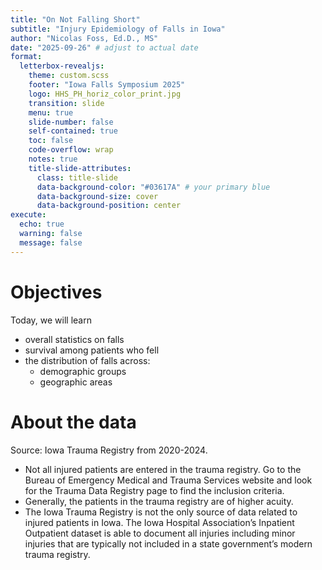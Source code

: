 ```yaml
---
title: "On Not Falling Short"
subtitle: "Injury Epidemiology of Falls in Iowa"
author: "Nicolas Foss, Ed.D., MS"
date: "2025-09-26" # adjust to actual date
format: 
  letterbox-revealjs:
    theme: custom.scss
    footer: "Iowa Falls Symposium 2025"
    logo: HHS_PH_horiz_color_print.jpg
    transition: slide
    menu: true
    slide-number: false
    self-contained: true
    toc: false
    code-overflow: wrap
    notes: true
    title-slide-attributes:
      class: title-slide
      data-background-color: "#03617A" # your primary blue
      data-background-size: cover
      data-background-position: center
execute: 
  echo: true
  warning: false
  message: false
---
```


<!-- ```{r setup, echo=FALSE}
# clinical data

# trauma environment variables ----
trauma_data_path_2020 <- Sys.getenv("trauma_data_2020")
trauma_data_path_2021 <- Sys.getenv("trauma_data_2021")
trauma_data_path_2022 <- Sys.getenv("trauma_data_2022")
trauma_data_path_2023 <- Sys.getenv("trauma_data_2023")
trauma_data_path_2024 <- Sys.getenv("trauma_data_2024")

# files for classification environment variables ----
mech_injury_path <- Sys.getenv("mech_injury_map")
injury_matrix_path <- Sys.getenv("injury_matrix")
iowa_counties_districts_path <- Sys.getenv("iowa_counties_districts")
hospital_data_path <- Sys.getenv("hospital_data_folder")


###_____________________________________________________________________________
# Load the files used to categorize mechanism and nature of injury ----
# based on the ICD-10 injury code
# NOTICE THAT IN ORDER TO GET THE SAME COUNTS AS IN TABLEAU WITH REGARD TO THE
# CAUSE OF INJURY / NATURE OF INJURY / body region (lvl1 and lvl2) you must run
# RUN distinct(Unique_Incident_ID, [coi_ar, cc2, body region], .keep_all = TRUE)
# and then your count() function or else you will not get the same counts in R.
# Tableau does a better job of automating the grouping via AI, and in R you have
# to do that manually.
###_____________________________________________________________________________

# mechanism of injury mapping ----
mechanism_injury_mapping <- readr::read_csv(
  file = mech_injury_path
)

# select variables of interest for mappings
mechanism_injury_mapping <- mechanism_injury_mapping |>
  dplyr::select(
    UPPER_CODE,
    INTENTIONALITY,
    CUSTOM_CATEGORY2,
    CAUSE_OF_INJURY_AR
  )

# nature of injury mapping ----
nature_injury_mapping <- readxl::read_excel(path = injury_matrix_path)

# select variables of interest for mappings
nature_injury_mapping <- nature_injury_mapping |>
  dplyr::select(
    ICD_10_CODE_TRIM,
    NATURE_OF_INJURY_DESCRIPTOR,
    BODY_REGION_CATEGORY_LEVEL_1,
    BODY_REGION_CATEGORY_LEVEL_2
  )

# classify counties in the data ----
location_data <- readxl::read_excel(path = iowa_counties_districts_path)

# select variables of interest for Iowa county classification
location_data <- location_data |>
  dplyr::select(County, Designation, Urbanicity)

# classify IPOP data using hospital information ----
hospital_data <- readxl::read_excel(path = hospital_data_path) |>
  janitor::clean_names(case = "screaming_snake")

### trauma data ----
trauma_data_2020 <- readr::read_csv(file = trauma_data_path_2020)
trauma_data_2021 <- readr::read_csv(file = trauma_data_path_2021)
trauma_data_2022 <- readr::read_csv(file = trauma_data_path_2022)
trauma_data_2023 <- readr::read_csv(file = trauma_data_path_2023)
trauma_data_2024 <- readr::read_csv(file = trauma_data_path_2024)

# union the trauma data
trauma_data <- dplyr::bind_rows(
  trauma_data_2020 |>
    dplyr::mutate(dplyr::across(
      .cols = tidyselect::matches("_zip$"),
      ~ as.character(.)
    )),
  trauma_data_2021 |>
    dplyr::mutate(dplyr::across(
      .cols = tidyselect::matches("_zip$"),
      ~ as.character(.)
    )),
  trauma_data_2022 |>
    dplyr::mutate(dplyr::across(
      .cols = tidyselect::matches("_zip$"),
      ~ as.character(.)
    )),
  trauma_data_2023 |>
    dplyr::mutate(dplyr::across(
      .cols = tidyselect::matches("_zip$"),
      ~ as.character(.)
    )),
  trauma_data_2024 |>
    dplyr::mutate(dplyr::across(
      .cols = tidyselect::matches("_zip$"),
      ~ as.character(.)
    ))
)

# deal with missing values in cause of injury categories
trauma_data_clean <- trauma_data |>
  dplyr::mutate(
    Age_Group = dplyr::case_when(
      Patient_Age_Years < 5 ~ "0-4",
      Patient_Age_Years >= 5 & Patient_Age_Years < 10 ~ "5-9",
      Patient_Age_Years >= 10 & Patient_Age_Years < 15 ~ "10-14",
      Patient_Age_Years >= 15 & Patient_Age_Years < 20 ~ "15-19",
      Patient_Age_Years >= 20 & Patient_Age_Years < 25 ~ "20-24",
      Patient_Age_Years >= 25 & Patient_Age_Years < 30 ~ "25-29",
      Patient_Age_Years >= 30 & Patient_Age_Years < 35 ~ "30-34",
      Patient_Age_Years >= 35 & Patient_Age_Years < 40 ~ "35-39",
      Patient_Age_Years >= 40 & Patient_Age_Years < 45 ~ "40-44",
      Patient_Age_Years >= 45 & Patient_Age_Years < 50 ~ "45-49",
      Patient_Age_Years >= 50 & Patient_Age_Years < 55 ~ "50-54",
      Patient_Age_Years >= 55 & Patient_Age_Years < 60 ~ "55-59",
      Patient_Age_Years >= 60 & Patient_Age_Years < 65 ~ "60-64",
      Patient_Age_Years >= 65 & Patient_Age_Years < 70 ~ "65-69",
      Patient_Age_Years >= 70 & Patient_Age_Years < 75 ~ "70-74",
      Patient_Age_Years >= 75 & Patient_Age_Years < 80 ~ "75-79",
      Patient_Age_Years >= 80 & Patient_Age_Years < 85 ~ "80-84",
      Patient_Age_Years >= 85 ~ "85+",
      TRUE ~ "Missing",
      .default = "Missing"
    ),
    Age_Group = factor(
      Age_Group,
      levels = c(
        "0-4",
        "5-9",
        "10-14",
        "15-19",
        "20-24",
        "25-29",
        "30-34",
        "35-39",
        "40-44",
        "45-49",
        "50-54",
        "55-59",
        "60-64",
        "65-69",
        "70-74",
        "75-79",
        "80-84",
        "85+",
        "Missing"
      )
    ),
    .after = Age_Range
  ) |>
  dplyr::mutate(
    Injury_County = stringr::str_to_title(Injury_County),
    Injury_County = dplyr::if_else(
      grepl(pattern = "o'b", x = Injury_County, ignore.case = TRUE),
      "O'Brien",
      Injury_County
    ),
    NATURE_OF_INJURY_DESCRIPTOR_1 = dplyr::if_else(
      is.na(NATURE_OF_INJURY_DESCRIPTOR_1),
      NATURE_OF_INJURY_DESCRIPTOR_2,
      NATURE_OF_INJURY_DESCRIPTOR_1
    ),
    BODY_REGION_CATEGORY_LEVEL_1_1 = dplyr::if_else(
      is.na(BODY_REGION_CATEGORY_LEVEL_1_1),
      BODY_REGION_CATEGORY_LEVEL_1_2,
      BODY_REGION_CATEGORY_LEVEL_1_1
    ),
    BODY_REGION_CATEGORY_LEVEL_2_1 = dplyr::if_else(
      is.na(BODY_REGION_CATEGORY_LEVEL_2_1),
      BODY_REGION_CATEGORY_LEVEL_2_2,
      BODY_REGION_CATEGORY_LEVEL_2_1
    ),
    BODY_REGION_CATEGORY_LEVEL_3_1 = dplyr::if_else(
      is.na(BODY_REGION_CATEGORY_LEVEL_3_1),
      BODY_REGION_CATEGORY_LEVEL_3_2,
      BODY_REGION_CATEGORY_LEVEL_3_1
    ),
    INTENTIONALITY_1 = dplyr::if_else(
      is.na(INTENTIONALITY_1),
      INTENTIONALITY_2,
      INTENTIONALITY_1
    ),
    MECHANISM_1 = dplyr::if_else(is.na(MECHANISM_1), MECHANISM_2, MECHANISM_1),
    LEVEL_FALL1_1 = dplyr::if_else(
      is.na(LEVEL_FALL1_1),
      LEVEL_FALL1_2,
      LEVEL_FALL1_1
    ),
    CAUSE_OF_INJURY_AR_1 = dplyr::if_else(
      is.na(CAUSE_OF_INJURY_AR_1),
      CAUSE_OF_INJURY_AR_2,
      CAUSE_OF_INJURY_AR_1
    )
  ) |>
  dplyr::left_join(location_data, by = c("Patient_County" = "County")) |>
  dplyr::rename(
    Designation_Patient = Designation,
    Urbanicity_Patient = Urbanicity
  ) |>
  dplyr::relocate(
    tidyselect::all_of(c("Designation_Patient", "Urbanicity_Patient")),
    .after = Patient_County
  ) |>
  dplyr::left_join(location_data, by = c("Injury_County" = "County")) |>
  dplyr::rename(
    Designation_Injury = Designation,
    Urbanicity_Injury = Urbanicity
  ) |>
  dplyr::relocate(
    tidyselect::all_of(c("Designation_Injury", "Urbanicity_Injury")),
    .after = Injury_County
  ) |>
  dplyr::left_join(location_data, by = "County") |>
  dplyr::relocate(
    tidyselect::all_of(c("Designation", "Urbanicity")),
    .after = County
  )

# get the trauma data for the year of interest
trauma_2024 <- trauma_data_clean |> dplyr::filter(Year == 2024)
``` -->

# Objectives
Today, we will learn

::: {.incremental}

- overall statistics on falls
- survival among patients who fell
- the distribution of falls across: 
  - demographic groups
  - geographic areas

:::

# About the data
Source: Iowa Trauma Registry from 2020-2024.

::: {.incremental}
- Not all injured patients are entered in the trauma registry. Go to the Bureau of Emergency Medical and Trauma Services website and look for the Trauma Data Registry page to find the inclusion criteria.
- Generally, the patients in the trauma registry are of higher acuity.
- The Iowa Trauma Registry is not the only source of data related to injured patients in Iowa. The Iowa Hospital Association's Inpatient Outpatient dataset is able to document all injuries including minor injuries that are typically not included in a state government's modern trauma registry.
:::

